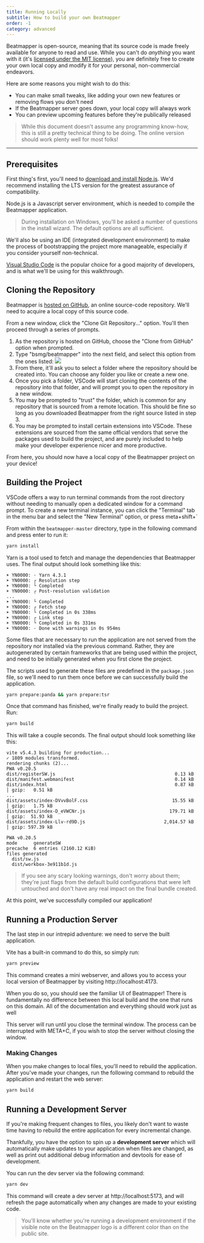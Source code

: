 ```yaml
---
title: Running Locally
subtitle: How to build your own Beatmapper
order: -1
category: advanced
---
```


Beatmapper is open-source, meaning that its source code is made freely available for anyone to read and use. 
While you can't do _anything_ you want with it (it's [licensed under the MIT license](https://github.com/bsmg/beatmapper/blob/master/LICENSE.md)), 
you are definitely free to create your own local copy and modify it for your personal, non-commercial endeavors.

Here are some reasons you might wish to do this:

- You can make small tweaks, like adding your own new features or removing flows you don't need
- If the Beatmapper server goes down, your local copy will always work
- You can preview upcoming features before they're publically released  

> While this document doesn't assume any programming know-how, this is still a pretty technical thing to be doing. The online version should work plenty well for most folks!

---

## Prerequisites

First thing's first, you'll need to [download and install Node.js](https://nodejs.org/en/). We'd recommend installing the LTS version for the greatest assurance of compatibility.

Node.js is a Javascript server environment, which is needed to compile the Beatmapper application.

> During installation on Windows, you'll be asked a number of questions in the install wizard. The default options are all sufficient.

We'll also be using an IDE (integrated development environment) to make the process of bootstrapping the project more manageable, especially if you consider yourself non-technical.

[Visual Studio Code](https://code.visualstudio.com) is the popular choice for a good majority of developers, and is what we'll be using for this walkthrough.

## Cloning the Repository

Beatmapper is [hosted on GitHub](https://github.com/bsmg/beatmapper), an online source-code repository. We'll need to acquire a local copy of this source code.

From a new window, click the "Clone Git Repository..." option. You'll then proceed through a series of prompts.

1. As the repository is hosted on GitHub, choose the "Clone from GitHub" option when prompted.
2. Type "bsmg/beatmapper" into the next field, and select this option from the ones listed: 
![](./images/vsc-repository.png)
3. From there, it'll ask you to select a folder where the repository should be created into. You can choose any folder you like or create a new one.
4. Once you pick a folder, VSCode will start cloning the contents of the repository into that folder, and will prompt you to open the repository in a new window.
5. You may be prompted to "trust" the folder, which is common for any repository that is sourced from a remote location. 
  This should be fine so long as you downloaded Beatmapper from the right source listed in step 3.
6. You may be prompted to install certain extensions into VSCode. These extensions are sourced from the same official vendors that serve the packages used to build the project, 
  and are purely included to help make your developer experience nicer and more productive. 

From here, you should now have a local copy of the Beatmapper project on your device!

## Building the Project

VSCode offers a way to run terminal commands from the root directory without needing to manually open a dedicated window for a command prompt. 
To create a new terminal instance, you can click the "Terminal" tab in the menu bar and select the "New Terminal" option, or press <Shortcut>meta+shift+`</Shortcut>

From within the `beatmapper-master` directory, type in the following command and press <Shortcut>enter</Shortcut> to run it:

```sh
yarn install
```

Yarn is a tool used to fetch and manage the dependencies that Beatmapper uses.
The final output should look something like this:

```
➤ YN0000: · Yarn 4.3.1
➤ YN0000: ┌ Resolution step
➤ YN0000: └ Completed
➤ YN0000: ┌ Post-resolution validation
...
➤ YN0000: └ Completed
➤ YN0000: ┌ Fetch step
➤ YN0000: └ Completed in 0s 338ms
➤ YN0000: ┌ Link step
➤ YN0000: └ Completed in 0s 331ms
➤ YN0000: · Done with warnings in 0s 954ms
```

Some files that are necessary to run the application are not served from the repository nor installed via the previous command.
Rather, they are autogenerated by certain frameworks that are being used within the project, and need to be initially generated when you first clone the project. 

The scripts used to generate these files are predefined in the `package.json` file, so we'll need to run them once before we can successfully build the application.

```sh
yarn prepare:panda && yarn prepare:tsr
```

Once that command has finished, we're finally ready to build the project. Run:

```sh
yarn build
```

This will take a couple seconds. The final output should look something like this:

```
vite v5.4.3 building for production...
✓ 1809 modules transformed.
rendering chunks (2)...
PWA v0.20.5
dist/registerSW.js                                            0.13 kB
dist/manifest.webmanifest                                     0.14 kB
dist/index.html                                               0.87 kB │ gzip:   0.51 kB
...
dist/assets/index-DVvvBolF.css                               15.55 kB │ gzip:   1.75 kB
dist/assets/index-D_eVWCNr.js                               179.71 kB │ gzip:  51.93 kB
dist/assets/index-Llv-rd9D.js                             2,014.57 kB │ gzip: 597.39 kB

PWA v0.20.5
mode      generateSW
precache  6 entries (2160.12 KiB)
files generated
  dist/sw.js
  dist/workbox-3e911b1d.js
```

> If you see any scary looking warnings, don't worry about them; 
> they're just flags from the default build configurations that were left untouched and don't have any real impact on the final bundle created.

At this point, we've successfully compiled our application!

## Running a Production Server

The last step in our intrepid adventure: we need to serve the built application.

Vite has a built-in command to do this, so simply run:

```sh
yarn preview
```

This command creates a mini webserver, and allows you to access your local version of Beatmapper by visiting http://localhost:4173.

When you do so, you should see the familiar UI of Beatmapper! There is fundamentally no difference between this local build and the one that runs on this domain. 
All of the documentation and everything should work just as well

This server will run until you close the terminal window. The process can be interrupted with <Shortcut>META+C</Shortcut>, if you wish to stop the server without closing the window.

### Making Changes

When you make changes to local files, you'll need to rebuild the application. After you've made your changes, run the following command to rebuild the application and restart the web server:

```sh
yarn build
```

## Running a Development Server

If you're making frequent changes to files, you likely don't want to waste time having to rebuild the entire application for every incremental change.

Thankfully, you have the option to spin up a **development server** which will automatically make updates to your application when files are changed,
as well as print out additional debug information and devtools for ease of development.

You can run the dev server via the following command:

```sh
yarn dev
```

This command will create a dev server at http://localhost:5173, and will refresh the page automatically when any changes are made to your existing code.

> You'll know whether you're running a development environment if the visible note on the Beatmapper logo is a different color than on the public site.